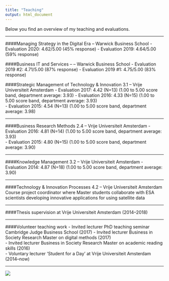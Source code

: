 ```yaml
---
title: "Teaching"
output: html_document
---
```

Below you find an overview of my teaching and evaluations.

***

####Managing Strategy in the Digital Era -- Warwick Business School
- Evaluation 2020: 4.62/5.00 (45% response)
- Evaluation 2019: 4.64/5.00 (59% response)

####Business IT and Services -- -- Warwick Business School
- Evaluation 2019 #2: 4.71/5.00 (87% response)
- Evaluation 2019 #1: 4.75/5.00 (83% response)

####Strategic Management of Technology & Innovation 3.1 -- Vrije Universiteit Amsterdam
- Evaluation 2017: 4.42 (N=13) (1.00 to 5.00 score band, department average: 3.93) 
- Evaluation 2016: 4.33 (N=15) (1.00 to 5.00 score band, department average: 3.93)  
- Evaluation 2015: 4.54 (N=13) (1.00 to 5.00 score band, department average: 3.98)  

***

####Business Research Methods 2.4 -- Vrije Universiteit Amsterdam
- Evaluation 2016: 4.81 (N=14) (1.00 to 5.00 score band, department average: 3.93)  
- Evaluation 2015: 4.80 (N=15) (1.00 to 5.00 score band, department average: 3.90)

***

####Knowledge Management 3.2 -- Vrije Universiteit Amsterdam
- Evaluation 2014: 4.87 (N=18) (1.00 to 5.00 score band, department average: 3.90)

***

####Technology & Innovation Processes 4.2 -- Vrije Universiteit Amsterdam
Course project coordinator where Master students collaborate with ESA scientists developing innovative applications for using satellite data

***

####Thesis supervision at Vrije Universiteit Amsterdam (2014--2018)

***

####Volunteer teaching work
- Invited lecturer PhD teaching seminar Cambridge Judge Business School (2017)
- Invited lecturer Business in Society Research Master on digital methods (2017)  
- Invited lecturer Business in Society Research Master on academic reading skills (2016)  
- Voluntary lecturer 'Student for a Day' at Vrije Universiteit Amsterdam (2014--now)

***

![](http://www.jochemhummel.com/pictures/IMG_t.png)